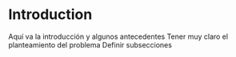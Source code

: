 # Introduction

Aquí va la introducción 
y algunos antecedentes 
Tener muy claro el planteamiento del problema 
Definir subsecciones